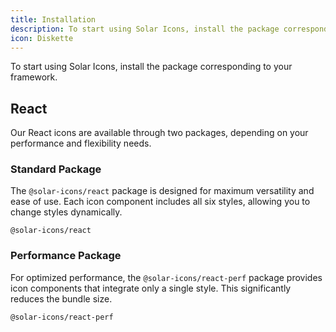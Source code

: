 ```yaml
---
title: Installation
description: To start using Solar Icons, install the package corresponding to your framework.
icon: Diskette
---
```


To start using Solar Icons, install the package corresponding to your framework.

## React

Our React icons are available through two packages, depending on your performance and flexibility needs.

### Standard Package

The `@solar-icons/react` package is designed for maximum versatility and ease of use. Each icon component includes all six styles, allowing you to change styles dynamically.

```package-install
@solar-icons/react
```

### Performance Package

For optimized performance, the `@solar-icons/react-perf` package provides icon components that integrate only a single style. This significantly reduces the bundle size.

```package-install
@solar-icons/react-perf
```
